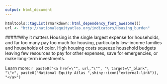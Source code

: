 ```yaml
---
output: html_document
---
```


```r
htmltools::tagList(rmarkdown::html_dependency_font_awesome())
url <- "http://nationalequityatlas.org/indicators/Housing_burden"
```

#####Why it matters
Housing is the single largest expense for households, and far too many pay too much for housing, particularly low-income families and households of color. High housing costs squeeze household budgets leaving few resources to pay for other expenses, save for emergencies, or make long-term investments.

Learn more: `r paste0("<a href=\"", url,"\"", "\ target=\"_blank", "\">", paste0("National Equity Atlas ",shiny::icon("external-link")), "</a>")`